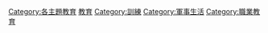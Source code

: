 [[Category:各主題教育|Category:各主題教育]]
[[Category:軍事學|教育]]
[[Category:訓練|Category:訓練]]
[[Category:軍事生活|Category:軍事生活]]
[[Category:職業教育|Category:職業教育]]